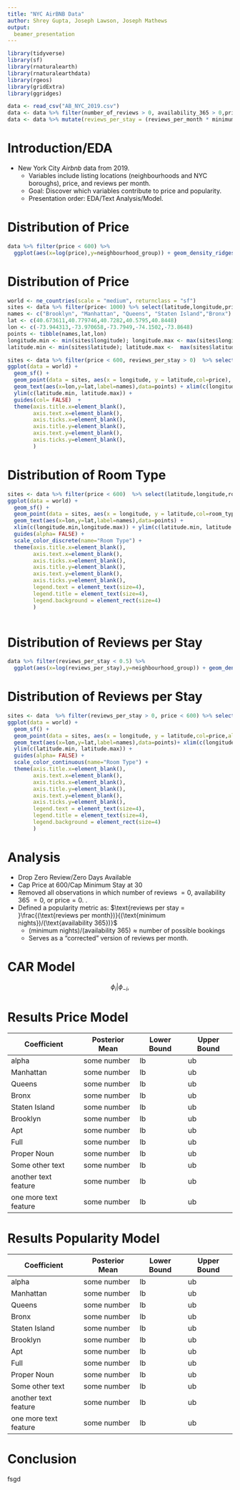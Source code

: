 ```yaml
---
title: "NYC AirBNB Data"
author: Shrey Gupta, Joseph Lawson, Joseph Mathews
output: 
  beamer_presentation
---
```


```r
library(tidyverse)
library(sf)
library(rnaturalearth)
library(rnaturalearthdata)
library(rgeos)
library(gridExtra)
library(ggridges)

data <- read_csv("AB_NYC_2019.csv")
data <- data %>% filter(number_of_reviews > 0, availability_365 > 0,price>0)
data <- data %>% mutate(reviews_per_stay = (reviews_per_month * minimum_nights )/availability_365)
```

# Introduction/EDA

 - New York City *Airbnb* data from 2019.
    - Variables include listing locations (neighbourhoods and NYC boroughs), price, and reviews per month.
    - Goal: Discover which variables contribute to price and popularity.
    - Presentation order: EDA/Text Analysis/Model.

 



# Distribution of Price
```r
data %>% filter(price < 600) %>%
  ggplot(aes(x=log(price),y=neighbourhood_group)) + geom_density_ridges() + ylab(" ") + xlab("")
```


# Distribution of Price
```r
world <- ne_countries(scale = "medium", returnclass = "sf")
sites <- data %>% filter(price< 1000) %>% select(latitude,longitude,price)
names <- c("Brooklyn", "Manhattan", "Queens", "Staten Island","Bronx")
lat <- c(40.673611,40.779746,40.7282,40.5795,40.8448)
lon <- c(-73.944313,-73.970658,-73.7949,-74.1502,-73.8648)
points <- tibble(names,lat,lon)
longitude.min <- min(sites$longitude); longitude.max <- max(sites$longitude)
latitude.min <- min(sites$latitude); latitude.max <-  max(sites$latitude)
```


```r
sites <- data %>% filter(price < 600, reviews_per_stay > 0)  %>% select(latitude,longitude,price)
ggplot(data = world) +
  geom_sf() +
  geom_point(data = sites, aes(x = longitude, y = latitude,col=price), size = 0.0005, shape = 20,show.legend = FALSE) +
  geom_text(aes(x=lon,y=lat,label=names),data=points) + xlim(c(longitude.min,longitude.max))  +
  ylim(c(latitude.min, latitude.max)) + 
  guides(col= FALSE)  +
  theme(axis.title.x=element_blank(),
        axis.text.x=element_blank(),
        axis.ticks.x=element_blank(),
        axis.title.y=element_blank(),
        axis.text.y=element_blank(),
        axis.ticks.y=element_blank(),
        )
```



# Distribution of Room Type

```r
sites <- data %>% filter(price < 600)  %>% select(latitude,longitude,room_type,price)
ggplot(data = world) +
  geom_sf() +
  geom_point(data = sites, aes(x = longitude, y = latitude,col=room_type,alpha=price), size = 0.001, shape = 20) +
  geom_text(aes(x=lon,y=lat,label=names),data=points) + 
  xlim(c(longitude.min,longitude.max)) + ylim(c(latitude.min, latitude.max)) +
  guides(alpha= FALSE) +
  scale_color_discrete(name="Room Type") +
  theme(axis.title.x=element_blank(),
        axis.text.x=element_blank(),
        axis.ticks.x=element_blank(),
        axis.title.y=element_blank(),
        axis.text.y=element_blank(),
        axis.ticks.y=element_blank(),
        legend.text = element_text(size=4),
        legend.title = element_text(size=4),
        legend.background = element_rect(size=4)
        )
                      
```


# Distribution of Reviews per Stay 

```r
data %>% filter(reviews_per_stay < 0.5) %>%
  ggplot(aes(x=log(reviews_per_stay),y=neighbourhood_group)) + geom_density_ridges() + ylab(" ") + xlab("")
```



# Distribution of Reviews per Stay

```r
sites <- data  %>% filter(reviews_per_stay > 0, price < 600) %>% select(latitude,longitude,reviews_per_stay,price)
ggplot(data = world) +
  geom_sf() +
  geom_point(data = sites, aes(x = longitude, y = latitude,col=price,alpha=reviews_per_stay), size = 0.0005, shape = 20,show.legend = FALSE) +
  geom_text(aes(x=lon,y=lat,label=names),data=points)+ xlim(c(longitude.min,longitude.max))  +
  ylim(c(latitude.min, latitude.max)) + 
  guides(alpha= FALSE) +
  scale_color_continuous(name="Room Type") +
  theme(axis.title.x=element_blank(),
        axis.text.x=element_blank(),
        axis.ticks.x=element_blank(),
        axis.title.y=element_blank(),
        axis.text.y=element_blank(),
        axis.ticks.y=element_blank(),
        legend.text = element_text(size=4),
        legend.title = element_text(size=4),
        legend.background = element_rect(size=4)
        )
```

# Analysis

- Drop Zero Review/Zero Days Available
- Cap Price at 600/Cap Minimum Stay at 30
- Removed all observations in which $\text{number of reviews } = 0$, $\text{availability 365 } = 0$, or $\text{price} = 0$. . 
- Defined a popularity metric as: $\text{reviews per stay = }\frac{(\text{reviews per month})}{(\text{minimum nights})/(\text{availability 365})}$
  - $(\text{minimum nights})/(\text{availability 365}) \approx \text{number of possible bookings}$
  - Serves as a "corrected" version of reviews per month.


# CAR Model

$$
  \phi_i|\phi_{-i},
$$ 






# Results Price Model

|Coefficient|Posterior Mean|Lower Bound|Upper Bound|
|-----------|--------------|-----------|-----------|
|alpha      | some number  | lb |  ub |
|Manhattan  | some number  | lb |  ub | 
|Queens     | some number  | lb |  ub | 
|Bronx      | some number  | lb |  ub | 
|Staten Island  | some number  | lb |  ub | 
|Brooklyn | some number  | lb |  ub | 
|Apt | some number  | lb |  ub  | 
|Full | some number  | lb |  ub |
|Proper Noun| some number  | lb |  ub |
|Some other text | some number  | lb |  ub |
|another text feature | some number  | lb |  ub |
|one more text feature | some number | lb | ub |


# Results Popularity Model

|Coefficient|Posterior Mean|Lower Bound|Upper Bound|
|-----------|--------------|-----------|-----------|
|alpha      | some number  | lb |  ub |
|Manhattan  | some number  | lb |  ub | 
|Queens     | some number  | lb |  ub | 
|Bronx      | some number  | lb |  ub | 
|Staten Island  | some number  | lb |  ub | 
|Brooklyn | some number  | lb |  ub | 
|Apt | some number  | lb |  ub  | 
|Full | some number  | lb |  ub |
|Proper Noun| some number  | lb |  ub |
|Some other text | some number  | lb |  ub |
|another text feature | some number  | lb |  ub |
|one more text feature | some number | lb | ub |


# Conclusion

fsgd

